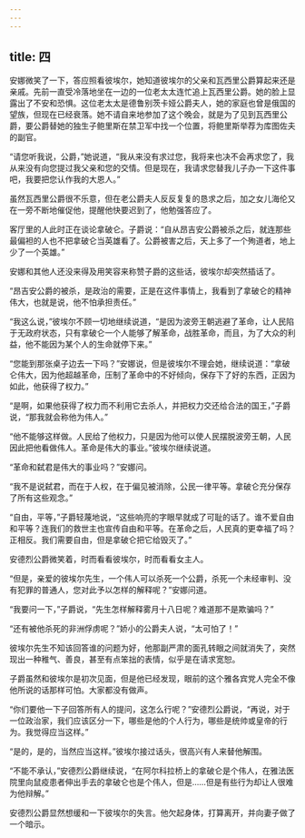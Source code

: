 ```yaml
---
---
---
```

title: 四
---



安娜微笑了一下，答应照看彼埃尔，她知道彼埃尔的父亲和瓦西里公爵算起来还是亲戚。先前一直受冷落地坐在一边的一位老太太连忙追上瓦西里公爵。她的脸上显露出了不安和恐惧。这位老太太是德鲁别茨卡娅公爵夫人，她的家庭也曾是俄国的望族，但现在已经衰落。她不请自来地参加了这个晚会，就是为了见到瓦西里公爵，要公爵替她的独生子鲍里斯在禁卫军中找一个位置，将鲍里斯举荐为库图佐夫的副官。

“请您听我说，公爵，”她说道，“我从来没有求过您，我将来也决不会再求您了，我从来没有向您提过我父亲和您的交情。但是现在，我请求您替我儿子办一下这件事吧，我要把您认作我的大恩人。”

虽然瓦西里公爵很不乐意，但在老公爵夫人反反复复的恳求之后，加之女儿海伦又在一旁不断地催促他，提醒他快要迟到了，他勉强答应了。

客厅里的人此时正在谈论拿破仑。子爵说：“自从昂吉安公爵被杀之后，就连那些最偏袒的人也不把拿破仑当英雄看了。公爵被害之后，天上多了一个殉道者，地上少了一个英雄。”

安娜和其他人还没来得及用笑容来称赞子爵的这些话，彼埃尔却突然插话了。

“昂吉安公爵的被杀，是政治的需要，正是在这件事情上，我看到了拿破仑的精神伟大，也就是说，他不怕承担责任。”

“我这么说，”彼埃尔不顾一切地继续说道，“是因为波旁王朝逃避了革命，让人民陷于无政府状态，只有拿破仑一个人能够了解革命，战胜革命，而且，为了大众的利益，他不能因为某个人的生命就停下来。”

“您能到那张桌子边去一下吗？”安娜说，但是彼埃尔不理会她，继续说道：“拿破仑伟大，因为他超越革命，压制了革命中的不好倾向，保存下了好的东西，正因为如此，他获得了权力。”

“是啊，如果他获得了权力而不利用它去杀人，并把权力交还给合法的国王，”子爵说，“那我就会称他为伟人。”

“他不能够这样做。人民给了他权力，只是因为他可以使人民摆脱波旁王朝，人民因此把他看做伟人。革命是伟大的事业。”彼埃尔继续说道。

“革命和弑君是伟大的事业吗？”安娜问。

“我不是说弑君，而在于人权，在于偏见被消除，公民一律平等。拿破仑充分保存了所有这些观念。”

“自由，平等，”子爵轻蔑地说，“这些响亮的字眼早就成了可耻的话了。谁不爱自由和平等？连我们的救世主也宣传自由和平等。在革命之后，人民真的更幸福了吗？正相反。我们需要自由，但是拿破仑把它给毁灭了。”

安德烈公爵微笑着，时而看看彼埃尔，时而看看女主人。

“但是，亲爱的彼埃尔先生，一个伟人可以杀死一个公爵，杀死一个未经审判、没有犯罪的普通人，您对此予以怎样的解释呢？”安娜问道。

“我要问一下，”子爵说，“先生怎样解释雾月十八日呢？难道那不是欺骗吗？”

“还有被他杀死的非洲俘虏呢？”娇小的公爵夫人说，“太可怕了！”

彼埃尔先生不知该回答谁的问题为好，他那副严肃的面孔转眼之间就消失了，突然现出一种稚气、善良，甚至有点笨拙的表情，似乎是在请求宽恕。

子爵虽然和彼埃尔是初次见面，但是他已经发现，眼前的这个雅各宾党人完全不像他所说的话那样可怕。大家都没有做声。

“你们要他一下子回答所有人的提问，这怎么行呢？”安德烈公爵说，“再说，对于一位政治家，我们应该区分一下，哪些是他的个人行为，哪些是统帅或皇帝的行为。我觉得应当这样。”

“是的，是的，当然应当这样。”彼埃尔接过话头，很高兴有人来替他解围。

“不能不承认，”安德烈公爵继续说，“在阿尔科拉桥上的拿破仑是个伟人，在雅法医院里向鼠疫患者伸出手去的拿破仑也是个伟人，但是……但是有些行为却让人很难为他辩解。”

安德烈公爵显然想缓和一下彼埃尔的失言。他欠起身体，打算离开，并向妻子做了一个暗示。